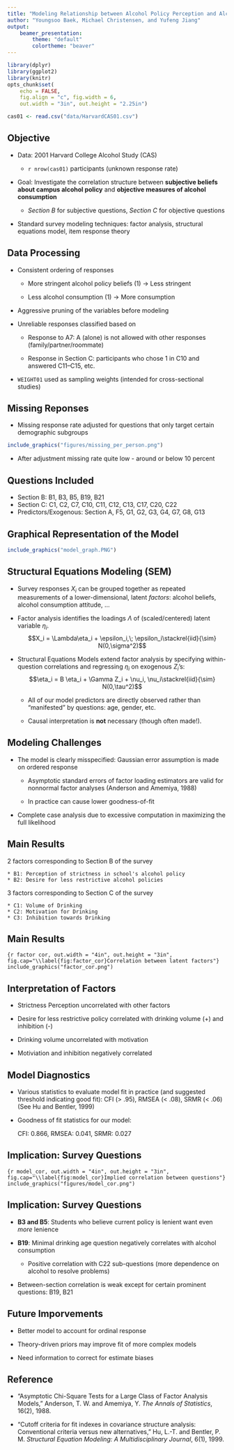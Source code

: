 ```yaml
---
title: "Modeling Relationship between Alcohol Policy Perception and Alcohol Consumption in '01 Harvard College Alcohol Survey (CAS)"
author: "Youngsoo Baek, Michael Christensen, and Yufeng Jiang"
output: 
    beamer_presentation:
        theme: "default"
        colortheme: "beaver"
---
```


```r
library(dplyr)
library(ggplot2)
library(knitr)
opts_chunk$set(
    echo = FALSE,
    fig.align = "c", fig.width = 6, 
    out.width = "3in", out.height = "2.25in")

cas01 <- read.csv("data/HarvardCAS01.csv")
```

## Objective

- Data: 2001 Harvard College Alcohol Study (CAS)
    
    - `r nrow(cas01)` participants (unknown response rate)

- Goal: Investigate the correlation structure between __subjective beliefs about campus alcohol policy__ and __objective measures of alcohol consumption__
    
    - _Section B_ for subjective questions, _Section C_ for objective questions

- Standard survey modeling techniques: factor analysis, structural equations model, item response theory

## Data Processing

- Consistent ordering of responses

    - More stringent alcohol policy beliefs (1) -> Less stringent 
  
    - Less alcohol consumption (1) -> More consumption

- Aggressive pruning of the variables before modeling 
    
- Unreliable responses classified based on
    
    - Response to A7: A (alone) is not allowed with other responses (family/partner/roommate)
        
    - Response in Section C: participants who chose 1 in C10 and answered C11--C15, etc.

- `WEIGHT01` used as sampling weights (intended for cross-sectional studies) 

## Missing Reponses

- Missing response rate adjusted for questions that only target certain demographic subgroups

```r
include_graphics("figures/missing_per_person.png")
```

- After adjustment missing rate quite low - around or below 10 percent

## Questions Included

* Section B: B1, B3, B5, B19, B21
* Section C: C1, C2, C7, C10, C11, C12, C13, C17, C20, C22
* Predictors/Exogenous: Section A, F5, G1, G2, G3, G4, G7, G8, G13

## Graphical Representation of the Model

```r
include_graphics("model_graph.PNG")
```

## Structural Equations Modeling (SEM)

- Survey responses $X_i$ can be grouped together as repeated measurements of a lower-dimensional, latent _factors_: alcohol beliefs, alcohol consumption attitude, ...
  
- Factor analysis identifies the loadings $\Lambda$ of (scaled/centered) latent variable $\eta_i$.
  $$X_i = \Lambda\eta_i + \epsilon_i,\; \epsilon_i\stackrel{iid}{\sim} N(0,\sigma^2)$$

- Structural Equations Models extend factor analysis by specifying within-question correlations and regressing $\eta_i$ on exogenous $Z_i$'s:
  $$\eta_i = B \eta_i + \Gamma Z_i + \nu_i, \nu_i\stackrel{iid}{\sim} N(0,\tau^2)$$

    * All of our model predictors are directly observed rather than "manifested" by questions: age, gender, etc.
    
    * Causal interpretation is __not__ necessary (though often made!).

## Modeling Challenges

  - The model is clearly misspecified: Gaussian error assumption is made on ordered response
  
    * Asymptotic standard errors of factor loading estimators are valid for nonnormal factor analyses (Anderson and Amemiya, 1988)
    
    * In practice can cause lower goodness-of-fit
    
  - Complete case analysis due to excessive computation in maximizing the full likelihood

## Main Results

2 factors corresponding to Section B of the survey

    * B1: Perception of strictness in school's alcohol policy
    * B2: Desire for less restrictive alcohol policies

3 factors corresponding to Section C of the survey

    * C1: Volume of Drinking
    * C2: Motivation for Drinking
    * C3: Inhibition towards Drinking

## Main Results

```{r factor cor, out.width = "4in", out.height = "3in", fig.cap="\\label{fig:factor_cor}Correlation between latent factors"}
include_graphics("factor_cor.png")
```

## Interpretation of Factors

* Strictness Perception uncorrelated with other factors

* Desire for less restrictive policy correlated with drinking volume (+) and inhibition (-)

* Drinking volume uncorrelated with motivation

* Motiviation and inhibition negatively correlated

## Model Diagnostics

  - Various statistics to evaluate model fit in practice (and suggested threshold indicating good fit): CFI (> .95), RMSEA (< .08), SRMR (< .06) (See Hu and Bentler, 1999)
  
  - Goodness of fit statistics for our model:
  
    CFI: 0.866, RMSEA: 0.041, SRMR: 0.027
    
## Implication: Survey Questions

```{r model_cor, out.width = "4in", out.height = "3in", fig.cap="\\label{fig:model_cor}Implied correlation between questions"}
include_graphics("figures/model_cor.png")
```

## Implication: Survey Questions

- __B3 and B5__: Students who believe current policy is lenient want even _more_ lenience

- __B19__: Minimal drinking age question negatively correlates with alcohol consumption
    * Positive correlation with C22 sub-questions (more dependence on alcohol to resolve problems)

- Between-section correlation is weak except for certain prominent questions: B19, B21

## Future Imporvements

  * Better model to account for ordinal response
  
  * Theory-driven priors may improve fit of more complex models
  
  * Need information to correct for estimate biases
  
## Reference

  - "Asymptotic Chi-Square Tests for a Large Class of Factor Analysis Models," Anderson, T. W. and Amemiya, Y. _The Annals of Statistics_, 16(2), 1988.
  
  - "Cutoff criteria for fit indexes in covariance structure analysis: Conventional criteria versus new alternatives," Hu, L.-T. and Bentler, P. M. _Structural Equation Modeling: A Multidisciplinary Journal_, 6(1), 1999.


